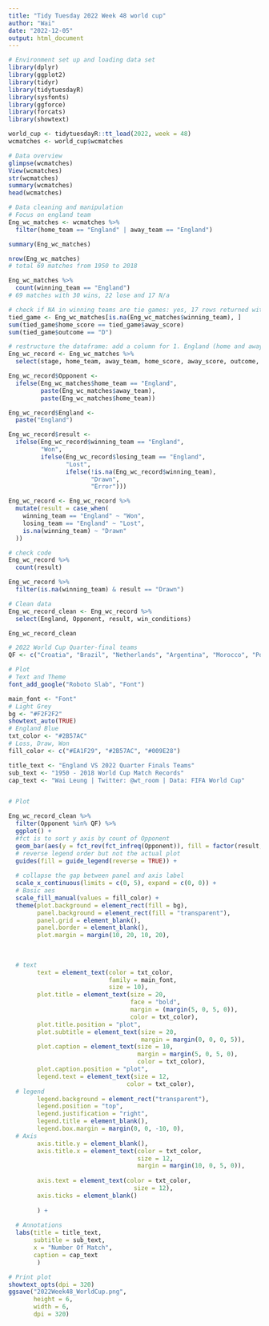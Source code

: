 ```yaml
---
title: "Tidy Tuesday 2022 Week 48 world cup"
author: "Wai"
date: "2022-12-05"
output: html_document
---
```


```r
# Environment set up and loading data set
library(dplyr)
library(ggplot2)
library(tidyr)
library(tidytuesdayR)
library(sysfonts)
library(ggforce)
library(forcats)
library(showtext)

world_cup <- tidytuesdayR::tt_load(2022, week = 48)
wcmatches <- world_cup$wcmatches
```

```r
# Data overview
glimpse(wcmatches)
View(wcmatches)
str(wcmatches)
summary(wcmatches)
head(wcmatches)
```
```r
# Data cleaning and manipulation 
# Focus on england team
Eng_wc_matches <- wcmatches %>% 
  filter(home_team == "England" | away_team == "England")

summary(Eng_wc_matches)

nrow(Eng_wc_matches)
# total 69 matches from 1950 to 2018

Eng_wc_matches %>% 
  count(winning_team == "England")
# 69 matches with 30 wins, 22 lose and 17 N/a

# check if NA in winning teams are tie games: yes, 17 rows returned with tied scores
tied_game <- Eng_wc_matches[is.na(Eng_wc_matches$winning_team), ]
sum(tied_game$home_score == tied_game$away_score)
sum(tied_game$outcome == "D")

# restructure the dataframe: add a column for 1. England (home and away), 2. Opponent, 3. England Result (Won, Lost, Drawn)
Eng_wc_record <- Eng_wc_matches %>% 
  select(stage, home_team, away_team, home_score, away_score, outcome, winning_team, losing_team, win_conditions)

Eng_wc_record$Opponent <- 
  ifelse(Eng_wc_matches$home_team == "England", 
         paste(Eng_wc_matches$away_team), 
         paste(Eng_wc_matches$home_team))

Eng_wc_record$England <- 
  paste("England")

Eng_wc_record$result <-
  ifelse(Eng_wc_record$winning_team == "England", 
         "Won", 
         ifelse(Eng_wc_record$losing_team == "England", 
                "Lost", 
                ifelse(!is.na(Eng_wc_record$winning_team), 
                       "Drawn", 
                       "Error")))

Eng_wc_record <- Eng_wc_record %>% 
  mutate(result = case_when(
    winning_team == "England" ~ "Won", 
    losing_team == "England" ~ "Lost", 
    is.na(winning_team) ~ "Drawn"
  ))

# check code
Eng_wc_record %>% 
  count(result)

Eng_wc_record %>% 
  filter(is.na(winning_team) & result == "Drawn")

# Clean data
Eng_wc_record_clean <- Eng_wc_record %>% 
  select(England, Opponent, result, win_conditions)

Eng_wc_record_clean

# 2022 World Cup Quarter-final teams
QF <- c("Croatia", "Brazil", "Netherlands", "Argentina", "Morocco", "Portugal", "France")
```
```r
# Plot
# Text and Theme
font_add_google("Roboto Slab", "Font")

main_font <- "Font"
# Light Grey
bg <- "#F2F2F2"
showtext_auto(TRUE)
# England Blue
txt_color <- "#2B57AC"
# Loss, Draw, Won
fill_color <- c("#EA1F29", "#2B57AC", "#009E28")

title_text <- "England VS 2022 Quarter Finals Teams"
sub_text <- "1950 - 2018 World Cup Match Records"
cap_text <- "Wai Leung | Twitter: @wt_room | Data: FIFA World Cup"


# Plot

Eng_wc_record_clean %>% 
  filter(Opponent %in% QF) %>% 
  ggplot() + 
  #fct is to sort y axis by count of Opponent
  geom_bar(aes(y = fct_rev(fct_infreq(Opponent)), fill = factor(result, levels = c("Lost", "Drawn", "Won")))) + 
  # reverse legend order but not the actual plot
  guides(fill = guide_legend(reverse = TRUE)) + 
  
  # collapse the gap between panel and axis label
  scale_x_continuous(limits = c(0, 5), expand = c(0, 0)) + 
  # Basic aes
  scale_fill_manual(values = fill_color) + 
  theme(plot.background = element_rect(fill = bg), 
        panel.background = element_rect(fill = "transparent"), 
        panel.grid = element_blank(), 
        panel.border = element_blank(), 
        plot.margin = margin(10, 20, 10, 20), 
        
        
        
  # text        
        text = element_text(color = txt_color, 
                            family = main_font, 
                            size = 10), 
        plot.title = element_text(size = 20, 
                                  face = "bold", 
                                  margin = (margin(5, 0, 5, 0)), 
                                  color = txt_color),
        plot.title.position = "plot", 
        plot.subtitle = element_text(size = 20, 
                                     margin = margin(0, 0, 0, 5)), 
        plot.caption = element_text(size = 10, 
                                    margin = margin(5, 0, 5, 0), 
                                    color = txt_color), 
        plot.caption.position = "plot", 
        legend.text = element_text(size = 12, 
                                 color = txt_color), 
  # legend
        legend.background = element_rect("transparent"), 
        legend.position = "top", 
        legend.justification = "right", 
        legend.title = element_blank(), 
        legend.box.margin = margin(0, 0, -10, 0), 
  # Axis
        axis.title.y = element_blank(), 
        axis.title.x = element_text(color = txt_color, 
                                    size = 12, 
                                    margin = margin(10, 0, 5, 0)), 
        
        axis.text = element_text(color = txt_color, 
                                   size = 12), 
        axis.ticks = element_blank()
        
        ) + 
        
  # Annotations
  labs(title = title_text, 
       subtitle = sub_text, 
       x = "Number Of Match", 
       caption = cap_text
        )

```
```r
# Print plot
showtext_opts(dpi = 320)
ggsave("2022Week48_WorldCup.png", 
       height = 6, 
       width = 6, 
       dpi = 320)
```

